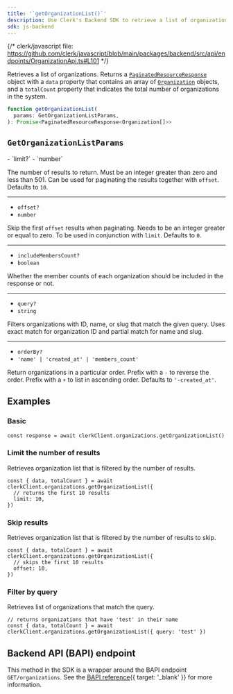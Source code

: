 ```yaml
---
title: '`getOrganizationList()`'
description: Use Clerk's Backend SDK to retrieve a list of organizations.
sdk: js-backend
---
```


{/* clerk/javascript file: https://github.com/clerk/javascript/blob/main/packages/backend/src/api/endpoints/OrganizationApi.ts#L101 */}

Retrieves a list of organizations. Returns a [`PaginatedResourceResponse`](/docs/references/backend/types/paginated-resource-response) object with a `data` property that contains an array of [`Organization`](/docs/references/backend/types/backend-organization) objects, and a `totalCount` property that indicates the total number of organizations in the system.

```ts
function getOrganizationList(
  params: GetOrganizationListParams,
): Promise<PaginatedResourceResponse<Organization[]>>
```

## `GetOrganizationListParams`

<Properties>
  - `limit?`
  - `number`

  The number of results to return. Must be an integer greater than zero and less than 501. Can be used for paginating the results together with `offset`. Defaults to `10`.

  ---

  - `offset?`
  - `number`

  Skip the first `offset` results when paginating. Needs to be an integer greater or equal to zero. To be used in conjunction with `limit`. Defaults to `0`.

  ---

  - `includeMembersCount?`
  - `boolean`

  Whether the member counts of each organization should be included in the response or not.

  ---

  - `query?`
  - `string`

  Filters organizations with ID, name, or slug that match the given query. Uses exact match for organization ID and partial match for name and slug.

  ---

  - `orderBy?`
  - `'name' | 'created_at' | 'members_count'`

  Return organizations in a particular order. Prefix with a `-` to reverse the order. Prefix with a `+` to list in ascending order. Defaults to `'-created_at'`.
</Properties>

## Examples

### Basic

<Include src="_partials/backend/usage" />

```tsx
const response = await clerkClient.organizations.getOrganizationList()
```

### Limit the number of results

Retrieves organization list that is filtered by the number of results.

```tsx
const { data, totalCount } = await clerkClient.organizations.getOrganizationList({
  // returns the first 10 results
  limit: 10,
})
```

### Skip results

Retrieves organization list that is filtered by the number of results to skip.

```tsx
const { data, totalCount } = await clerkClient.organizations.getOrganizationList({
  // skips the first 10 results
  offset: 10,
})
```

### Filter by query

Retrieves list of organizations that match the query.

```tsx
// returns organizations that have 'test' in their name
const { data, totalCount } = await clerkClient.organizations.getOrganizationList({ query: 'test' })
```

## Backend API (BAPI) endpoint

This method in the SDK is a wrapper around the BAPI endpoint `GET/organizations`. See the [BAPI reference](/docs/reference/backend-api/tag/organizations/get/organizations){{ target: '_blank' }} for more information.
